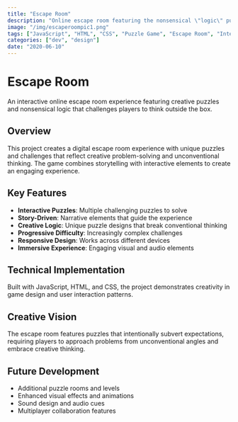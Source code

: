 ```yaml
---
title: "Escape Room"
description: "Online escape room featuring the nonsensical \"logic\" puzzles of my deranged high-schooler mind."
image: "/img/escaperoompic1.png"
tags: ["JavaScript", "HTML", "CSS", "Puzzle Game", "Escape Room", "Interactive Story", "Web Games"]
categories: ["dev", "design"]
date: "2020-06-10"
---
```


# Escape Room

An interactive online escape room experience featuring creative puzzles and nonsensical logic that challenges players to think outside the box.

## Overview

This project creates a digital escape room experience with unique puzzles and challenges that reflect creative problem-solving and unconventional thinking. The game combines storytelling with interactive elements to create an engaging experience.

## Key Features

- **Interactive Puzzles**: Multiple challenging puzzles to solve
- **Story-Driven**: Narrative elements that guide the experience
- **Creative Logic**: Unique puzzle designs that break conventional thinking
- **Progressive Difficulty**: Increasingly complex challenges
- **Responsive Design**: Works across different devices
- **Immersive Experience**: Engaging visual and audio elements

## Technical Implementation

Built with JavaScript, HTML, and CSS, the project demonstrates creativity in game design and user interaction patterns.

## Creative Vision

The escape room features puzzles that intentionally subvert expectations, requiring players to approach problems from unconventional angles and embrace creative thinking.

## Future Development

- Additional puzzle rooms and levels
- Enhanced visual effects and animations
- Sound design and audio cues
- Multiplayer collaboration features 